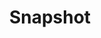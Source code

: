 ---
title: 'Snapshot'
openapi: '/api-reference/market-data/options/en/openapi.yaml GET /market-data/v1/options/snapshot'
---